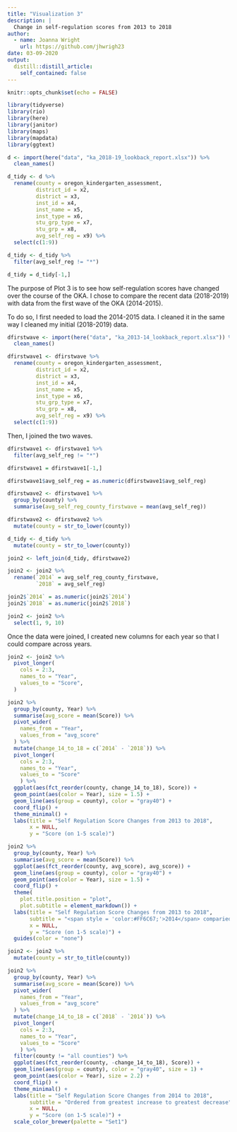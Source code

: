 ```yaml
---
title: "Visualization 3"
description: |
  Change in self-regulation scores from 2013 to 2018
author:
  - name: Joanna Wright
    url: https://github.com/jhwrigh23
date: 03-09-2020
output:
  distill::distill_article:
    self_contained: false
---
```


```r
knitr::opts_chunk$set(echo = FALSE)
```

```r

library(tidyverse)
library(rio)
library(here)
library(janitor)
library(maps)
library(mapdata)
library(ggtext)

```


```r

d <- import(here("data", "ka_2018-19_lookback_report.xlsx")) %>%
  clean_names()

```


```r

d_tidy <- d %>%
  rename(county = oregon_kindergarten_assessment,
         district_id = x2,
         district = x3,
         inst_id = x4,
         inst_name = x5,
         inst_type = x6,
         stu_grp_type = x7,
         stu_grp = x8,
         avg_self_reg = x9) %>%
  select(c(1:9))

d_tidy <- d_tidy %>%
  filter(avg_self_reg != "*")

d_tidy = d_tidy[-1,]

```

The purpose of Plot 3 is to see how self-regulation scores have changed over the course of the OKA. I chose to compare the recent data (2018-2019) with data from the first wave of the OKA (2014-2015). 

To do so, I first needed to load the 2014-2015 data. I cleaned it in the same way I cleaned my initial (2018-2019) data. 
```r
dfirstwave <- import(here("data", "ka_2013-14_lookback_report.xlsx")) %>%
  clean_names()

dfirstwave1 <- dfirstwave %>%
  rename(county = oregon_kindergarten_assessment,
         district_id = x2,
         district = x3,
         inst_id = x4,
         inst_name = x5,
         inst_type = x6,
         stu_grp_type = x7,
         stu_grp = x8,
         avg_self_reg = x9) %>%
  select(c(1:9))
```

Then, I joined the two waves. 
```r

dfirstwave1 <- dfirstwave1 %>%
  filter(avg_self_reg != "*")

dfirstwave1 = dfirstwave1[-1,]

dfirstwave1$avg_self_reg = as.numeric(dfirstwave1$avg_self_reg)

dfirstwave2 <- dfirstwave1 %>%
  group_by(county) %>%
  summarise(avg_self_reg_county_firstwave = mean(avg_self_reg))

dfirstwave2 <- dfirstwave2 %>%
  mutate(county = str_to_lower(county))

d_tidy <- d_tidy %>%
  mutate(county = str_to_lower(county))

join2 <- left_join(d_tidy, dfirstwave2)

join2 <- join2 %>%
  rename(`2014` = avg_self_reg_county_firstwave,
         `2018` = avg_self_reg)

join2$`2014` = as.numeric(join2$`2014`)
join2$`2018` = as.numeric(join2$`2018`)

join2 <- join2 %>%
  select(1, 9, 10)

```

Once the data were joined, I created new columns for each year so that  I could compare across years. 
```r

join2 <- join2 %>%
  pivot_longer(
    cols = 2:3,
    names_to = "Year", 
    values_to = "Score",
  )

```


```r

join2 %>%
  group_by(county, Year) %>%
  summarise(avg_score = mean(Score)) %>%
  pivot_wider(
    names_from = "Year",
    values_from = "avg_score"
  ) %>%
  mutate(change_14_to_18 = c(`2014` - `2018`)) %>%
  pivot_longer(
    cols = 2:3,
    names_to = "Year",
    values_to = "Score"
    ) %>%
  ggplot(aes(fct_reorder(county, change_14_to_18), Score)) +
  geom_point(aes(color = Year), size = 1.5) +
  geom_line(aes(group = county), color = "gray40") +
  coord_flip() +
  theme_minimal() +
  labs(title = "Self Regulation Score Changes from 2013 to 2018",
       x = NULL,
       y = "Score (on 1-5 scale)")

```


```r

join2 %>%
  group_by(county, Year) %>%
  summarise(avg_score = mean(Score)) %>%
  ggplot(aes(fct_reorder(county, avg_score), avg_score)) +
  geom_line(aes(group = county), color = "gray40") +
  geom_point(aes(color = Year), size = 1.5) +
  coord_flip() +
  theme(
    plot.title.position = "plot",
    plot.subtitle = element_markdown()) +
  labs(title = "Self Regulation Score Changes from 2013 to 2018",
       subtitle = "<span style = 'color:#FF6C67;'>2014</span> comparied to <span style = 'color:#00C2C6;'>2018 </span>change.",
       x = NULL,
       y = "Score (on 1-5 scale)") + 
  guides(color = "none")
```


```r

join2 <- join2 %>%
  mutate(county = str_to_title(county))

join2 %>%
  group_by(county, Year) %>%
  summarise(avg_score = mean(Score)) %>%
  pivot_wider(
    names_from = "Year",
    values_from = "avg_score"
  ) %>%
  mutate(change_14_to_18 = c(`2018` - `2014`)) %>%
  pivot_longer(
    cols = 2:3,
    names_to = "Year",
    values_to = "Score"
    ) %>%
  filter(county != "all counties") %>%
  ggplot(aes(fct_reorder(county, -change_14_to_18), Score)) +
  geom_line(aes(group = county), color = "gray40", size = 1) +
  geom_point(aes(color = Year), size = 2.2) +
  coord_flip() +
  theme_minimal() +
  labs(title = "Self Regulation Score Changes from 2014 to 2018",
       subtitle = "Ordered from greatest increase to greatest decrease",
       x = NULL,
       y = "Score (on 1-5 scale)") + 
  scale_color_brewer(palette = "Set1")

```

